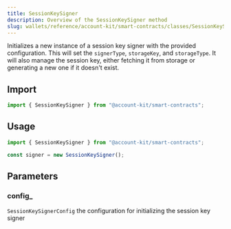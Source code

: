 ```yaml
---
title: SessionKeySigner
description: Overview of the SessionKeySigner method
slug: wallets/reference/account-kit/smart-contracts/classes/SessionKeySigner/constructor
---
```


Initializes a new instance of a session key signer with the provided configuration. This will set the `signerType`, `storageKey`, and `storageType`. It will also manage the session key, either fetching it from storage or generating a new one if it doesn't exist.

## Import

```ts
import { SessionKeySigner } from "@account-kit/smart-contracts";
```

## Usage

```ts
import { SessionKeySigner } from "@account-kit/smart-contracts";

const signer = new SessionKeySigner();
```

## Parameters

### config\_

`SessionKeySignerConfig`
the configuration for initializing the session key signer
